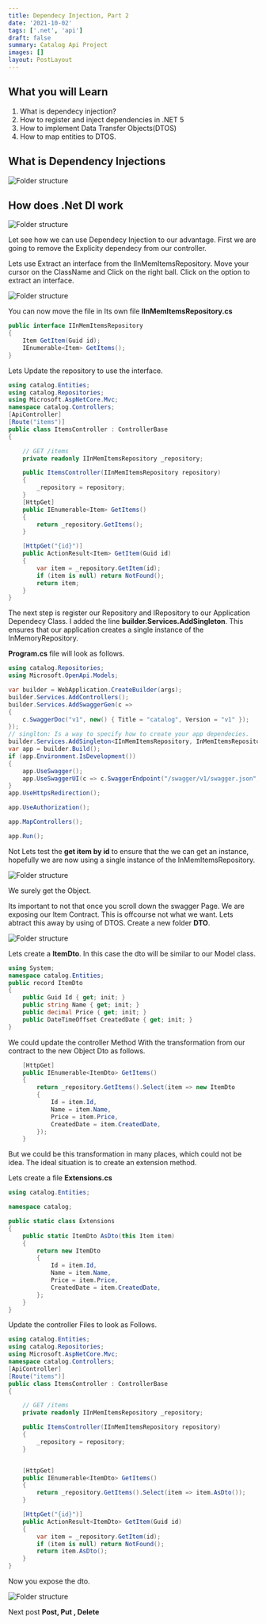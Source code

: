 ```yaml
---
title: Dependecy Injection, Part 2
date: '2021-10-02'
tags: ['.net', 'api']
draft: false
summary: Catalog Api Project
images: []
layout: PostLayout
---
```


## What you will Learn

1. What is dependecy injection?
2. How to register and inject dependencies in .NET 5
3. How to implement Data Transfer Objects(DTOS)
4. How to map entities to DTOS.

## What is Dependency Injections

<div className="flex flex-wrap -mx-2 overflow-hidden xl:-mx-2">
  <div className="my-1 px-2 w-full overflow-hidden xl:my-1 xl:px-2 xl:w-1/2">
    <img alt="Folder structure" src="/static/images/dependecyinjection/dependcyinjection.png" />
  </div>
</div>

## How does .Net DI work

<div className="flex flex-wrap -mx-2 overflow-hidden xl:-mx-2">
  <div className="my-1 px-2 w-full overflow-hidden xl:my-1 xl:px-2 xl:w-1/2">
    <img alt="Folder structure" src="/static/images/dependecyinjection/dotnetdi.png" />
  </div>
</div>

Let see how we can use Dependecy Injection to our advantage. First we are going to remove the Explicity dependecy from our controller.

Lets use Extract an interface from the IInMemItemsRepository. Move your cursor on the ClassName and Click on the right ball. Click on the option to extract an interface.

<div className="flex flex-wrap -mx-2 overflow-hidden xl:-mx-2">
  <div className="my-1 px-2 w-full overflow-hidden xl:my-1 xl:px-2 xl:w-1/2">
    <img alt="Folder structure" src="/static/images/dependecyinjection/extractinterface.png" />
  </div>
</div>

You can now move the file in Its own file **IInMemItemsRepository.cs**

```csharp
public interface IInMemItemsRepository
{
    Item GetItem(Guid id);
    IEnumerable<Item> GetItems();
}
```

Lets Update the repository to use the interface.

```csharp
using catalog.Entities;
using catalog.Repositories;
using Microsoft.AspNetCore.Mvc;
namespace catalog.Controllers;
[ApiController]
[Route("items")]
public class ItemsController : ControllerBase
{

    // GET /items
    private readonly IInMemItemsRepository _repository;

    public ItemsController(IInMemItemsRepository repository)
    {
        _repository = repository;
    }
    [HttpGet]
    public IEnumerable<Item> GetItems()
    {
        return _repository.GetItems();
    }

    [HttpGet("{id}")]
    public ActionResult<Item> GetItem(Guid id)
    {
        var item = _repository.GetItem(id);
        if (item is null) return NotFound();
        return item;
    }
}
```

The next step is register our Repository and IRepository to our Application Dependecy Class. I added the line **builder.Services.AddSingleton**. This ensures that our application creates a single instance of the InMemoryRepository.

**Program.cs** file will look as follows.

```csharp
using catalog.Repositories;
using Microsoft.OpenApi.Models;

var builder = WebApplication.CreateBuilder(args);
builder.Services.AddControllers();
builder.Services.AddSwaggerGen(c =>
{
    c.SwaggerDoc("v1", new() { Title = "catalog", Version = "v1" });
});
// singlton: Is a way to specify how to create your app dependecies.
builder.Services.AddSingleton<IInMemItemsRepository, InMemItemsRepository>();
var app = builder.Build();
if (app.Environment.IsDevelopment())
{
    app.UseSwagger();
    app.UseSwaggerUI(c => c.SwaggerEndpoint("/swagger/v1/swagger.json", "catalog v1"));
}
app.UseHttpsRedirection();

app.UseAuthorization();

app.MapControllers();

app.Run();
```

Not Lets test the **get item by id** to ensure that the we can get an instance, hopefully we are now using a single instance of the InMemItemsRepository.

<div className="flex flex-wrap -mx-2 overflow-hidden xl:-mx-2">
  <div className="my-1 px-2 w-full overflow-hidden xl:my-1 xl:px-2 xl:w-1/2">
    <img alt="Folder structure" src="/static/images/dependecyinjection/getbyid.png" />
  </div>
</div>

We surely get the Object.

Its important to not that once you scroll down the swagger Page. We are exposing our Item Contract. This is offcourse not what we want. Lets abtract this away by using of DTOS. Create a new folder **DTO**.

<div className="flex flex-wrap -mx-2 overflow-hidden xl:-mx-2">
  <div className="my-1 px-2 w-full overflow-hidden xl:my-1 xl:px-2 xl:w-1/2">
    <img alt="Folder structure" src="/static/images/dependecyinjection/contract.png" />
  </div>
</div>

Lets create a **ItemDto**. In this case the dto will be similar to our Model class.

```csharp
using System;
namespace catalog.Entities;
public record ItemDto
{
    public Guid Id { get; init; }
    public string Name { get; init; }
    public decimal Price { get; init; }
    public DateTimeOffset CreatedDate { get; init; }
}

```

We could update the controller Method With the transformation from our contract to the new Object Dto as follows.

```csharp
    [HttpGet]
    public IEnumerable<ItemDto> GetItems()
    {
        return _repository.GetItems().Select(item => new ItemDto
        {
            Id = item.Id,
            Name = item.Name,
            Price = item.Price,
            CreatedDate = item.CreatedDate,
        });
    }
```

But we could be this transformation in many places, which could not be idea. The ideal situation is to create an extension method.

Lets create a file **Extensions.cs**

```csharp
using catalog.Entities;

namespace catalog;

public static class Extensions
{
    public static ItemDto AsDto(this Item item)
    {
        return new ItemDto
        {
            Id = item.Id,
            Name = item.Name,
            Price = item.Price,
            CreatedDate = item.CreatedDate,
        };
    }
}
```

Update the controller Files to look as Follows.

```csharp
using catalog.Entities;
using catalog.Repositories;
using Microsoft.AspNetCore.Mvc;
namespace catalog.Controllers;
[ApiController]
[Route("items")]
public class ItemsController : ControllerBase
{

    // GET /items
    private readonly IInMemItemsRepository _repository;

    public ItemsController(IInMemItemsRepository repository)
    {
        _repository = repository;
    }


    [HttpGet]
    public IEnumerable<ItemDto> GetItems()
    {
        return _repository.GetItems().Select(item => item.AsDto());
    }

    [HttpGet("{id}")]
    public ActionResult<ItemDto> GetItem(Guid id)
    {
        var item = _repository.GetItem(id);
        if (item is null) return NotFound();
        return item.AsDto();
    }
}

```

Now you expose the dto.

<div className="flex flex-wrap -mx-2 overflow-hidden xl:-mx-2">
  <div className="my-1 px-2 w-full overflow-hidden xl:my-1 xl:px-2 xl:w-1/2">
    <img alt="Folder structure" src="/static/images/dependecyinjection/dto.png" />
  </div>
</div>

Next post **Post, Put , Delete**
